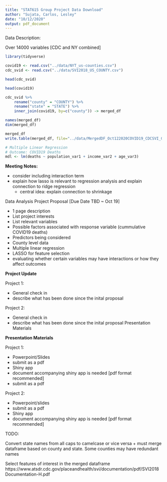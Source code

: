 ```yaml
---
title: "STAT615 Group Project Data Download"
author: "Sujata, Carlos, Lesley"
date: "10/12/2020"
output: pdf_document
---
```


Data Description:

Over 14000 variables [CDC and NY combined]

```r
library(tidyverse)
```


```r
covid19 <- read.csv("../data/NYT_us-counties.csv")
cdc_svid <- read.csv("../data/SVI2018_US_COUNTY.csv")
```


```r
head(cdc_svid)
```


```r
head(covid19)
```

```r
cdc_svid %>%
    rename("county" = "COUNTY") %>%
    rename("state" = "STATE") %>%
    inner_join(covid19, by=c("county")) -> merged_df

names(merged_df)
dim(merged_df)
```

```r
merged_df
write.table(merged_df, file="../data/MergedDF_Oct122020COVID19_CDCSVI_CountyData.tsv", sep = '\t', row.names=FALSE, quote=FALSE)
```

```r
# Multiple Linear Regression
# Outcome: COVID19 Deaths
mdl <- lm(deaths ~ population_var1 + income_var2 + age_var3)
```

**Meeting Notes:**

- consider including interaction term
- explain how lasso is relevant to regression analysis and explain connection to ridge regression
  - central idea: explain connection to shrinkage
  
Data Analysis Project Proposal [Due Date TBD ~ Oct 19]

- 1 page description
- List project interests
- List relevant variables
- Possible factors associated with response variable (cummulative COVID19 deaths)
- Predictors being considered
- County level data
- Multiple linear regression
- LASSO for feature selection
- evaluating whether certain variables may have interactions or how they affect outcomes

**Project Update**

Project 1:

- General check in 
- describe what has been done since the inital proposal

Project 2:

- General check in 
- describe what has been done since the inital proposal
Presentation Materials


**Presentation Materials**

Project 1:

- Powerpoint/Slides
- submit as a pdf
- Shiny app
- document accompanying shiny app is needed [pdf format recommended]
- submit as a pdf

Project 2:

- Powerpoint/slides
- submit as a pdf
- Shiny app
- document accompanying shiny app is needed [pdf format recommended]



  
  
  
  
  

TODO: 

Convert state names from all caps to camelcase or vice versa
  + must merge dataframe based on county and state. Some counties may have redundant names

Select features of interest in the merged dataframe
https://www.atsdr.cdc.gov/placeandhealth/svi/documentation/pdf/SVI2018Documentation-H.pdf